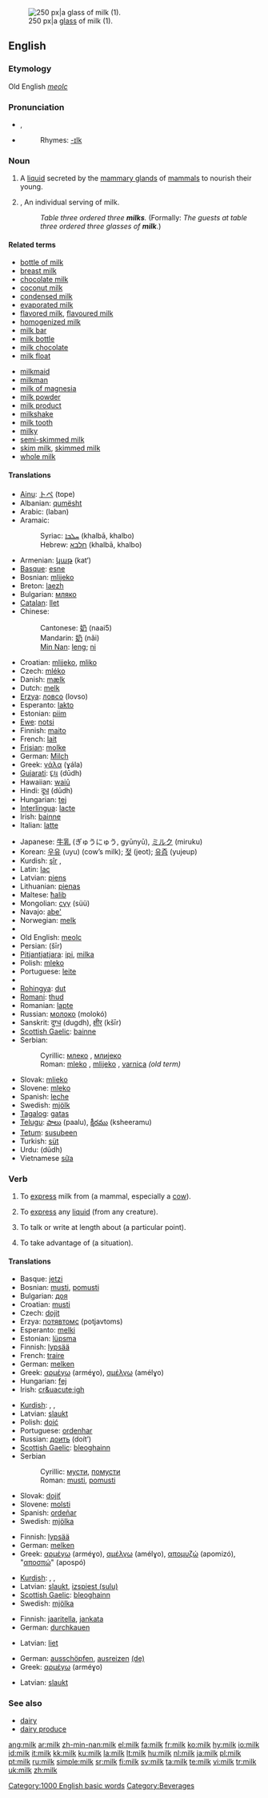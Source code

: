 [[Image:Milk glass.jpg|thumb|right|250 px|a [[glass]] of milk (1).]]
==English==
{{wikipedia}}
===Etymology===
Old English ''[[meolc]]''

===Pronunciation===
*{{IPA|/mɪɫk/}}, {{SAMPA|/mI5k/}}
*{{audio|en-us-milk.ogg|Audio (US)}}
*:Rhymes: [[Rhymes:English:-ɪlk|-ɪlk]]

===Noun===
{{en-noun|s|-}}

# {{uncountable}} A [[liquid]] secreted by the [[mammary gland]]s of [[mammal]]s to nourish their young.
# {{countable}}, {{informal}} An individual serving of milk.
#: ''Table three ordered three '''milks'''.'' (Formally: ''The guests at table three ordered three glasses of '''milk'''.'')

====Related terms====
{{top2}}
*[[bottle of milk]]
*[[breast milk]]
*[[chocolate milk]]
*[[coconut milk]]
*[[condensed milk]]
*[[evaporated milk]]
*[[flavored milk]], [[flavoured milk]]
*[[homogenized milk]]
*[[milk bar]]
*[[milk bottle]]
*[[milk chocolate]]
*[[milk float]]
{{mid2}}
*[[milkmaid]]
*[[milkman]]
*[[milk of magnesia]]
*[[milk powder]]
*[[milk product]]
*[[milkshake]]
*[[milk tooth]]
*[[milky]]
*[[semi-skimmed milk]]
*[[skim milk]], [[skimmed milk]]
*[[whole milk]]
{{bottom}}

====Translations====
{{trans-top|the liquid}}
*[[Ainu]]: [[トペ]] (tope)
*Albanian: [[qumësht]] {{m}}
*Arabic: {{ARchar|[[لبن]]}} (laban) {{m}}
*Aramaic:
*:Syriac: [[ܚܠܒܐ]] (khalbā, khalbo) {{m}}
*:Hebrew: [[חלבא]] (khalbā, khalbo) {{m}}
*Armenian: [[կաթ]] (kat‘)
*[[Basque]]: [[esne]]
*Bosnian: [[mlijeko#Bosnian|mlijeko]] {{n}}
*Breton: [[laezh]] {{m}}
*Bulgarian: [[мляко]] {{n}}
*[[Catalan]]: [[llet]] {{f}}
*Chinese: 
*:Cantonese: [[奶]] (naai5)
*:Mandarin: [[奶]] (nǎi)
*:[[Min Nan]]: [[leng]]; [[ni]]
*Croatian: [[mlijeko]], [[mliko]] {{g|Croatian}}
*Czech: [[mléko]] {{n}}
*Danish: [[mælk]] {{c}}
*Dutch: [[melk]] {{f}}
*[[Erzya]]: [[ловсо]] (lovso)
*Esperanto: [[lakto]]
*Estonian: [[piim#Estonian|piim]]
*[[Ewe]]: [[notsi]]
*Finnish: [[maito]]
*French: [[lait]] {{m}}
*[[Frisian]]: [[molke]] {{g|Frisian}}
*German: [[Milch]] {{f}}
*Greek: [[γάλα]] (ɣála) {{n}}
*[[Gujarati]]: [[દૂધ]] (dūdh)
*Hawaiian: [[waiū]]
*Hindi: [[दूध]] (dūdh) {{g|Hindi}}
*Hungarian: [[tej]]
*[[Interlingua]]: [[lacte]]
*Irish: [[bainne]] {{m}}
*Italian: [[latte]] {{m}}
{{trans-mid}}
*Japanese: [[牛乳]] (ぎゅうにゅう, gyūnyū), [[ミルク]] (miruku)
*Korean: [[우유]] (uyu) (cow’s milk); [[젖]] (jeot); [[유즙]] (yujeup)
*Kurdish: [[şîr]] {{m}}, {{KUchar|[[شیر]]}}
*Latin: [[lac]] {{n}}
*Latvian: [[piens]] {{m}}
*Lithuanian: [[pienas]] {{m}}
*Maltese: [[ħalib]] {{m}}
*Mongolian: [[сүү]] (süü)
*Navajo: [[abe']]
*Norwegian: [[melk]] {{c}}
*{{trreq|Occitan}}
*Old English: [[meolc]] {{g|Old English}}
*Persian: {{FAchar|[[شیر]]}} (šīr)
*[[Pitjantjatjara]]: [[ipi]], [[milka]]
*Polish: [[mleko]] {{n}}
*Portuguese: [[leite]] {{m}}
*{{trreq|Provençal}}
*[[Rohingya]]: [[dut]]
*[[Romani]]: [[thud]]
*Romanian: [[lapte]] {{m}}
*Russian: [[молоко]] (molokó) {{n}}
*Sanskrit: [[दुग्ध]] (dugdh), [[क्षीर]] (kšīr) {{g|Sanskrit}}
*[[Scottish Gaelic]]: [[bainne]] {{m}}
*Serbian:
*:Cyrillic: [[млеко#Serbian|млеко]] {{n}}, [[млијеко#Serbian|млијеко]] {{n}}
*:Roman: [[mleko#Serbian|mleko]] {{n}}, [[mlijeko#Serbian|mlijeko]] {{n}}, [[varnica]] {{f}} ''(old term)''
*Slovak: [[mlieko]] {{n}}
*Slovene: [[mleko]] {{n}}
*Spanish: [[leche]] {{f}}
*Swedish: [[mjölk]] {{c}}
*[[Tagalog]]: [[gatas]]
*[[Telugu]]: [[పాలు]] (paalu), [[క్షీరము]] (ksheeramu)
*[[Tetum]]: [[susubeen]]
*Turkish: [[süt]]
*Urdu: {{URchar|[[دودھ]]}} (dūdh) {{g|Urdu}}
*Vietnamese [[sữa]]
{{trans-bottom}}

{{trans-top|a serving of the liquid}}
{{trans-bottom}}

===Verb===
{{en-verb}}

# {{transitive}} To [[express]] milk from (a mammal, especially a [[cow]]).
# {{transitive}} To [[express]] any [[liquid]] (from any creature).
# {{transitive}} To talk or write at length about (a particular point).
# {{transitive}} To take advantage of (a situation).

====Translations====
{{trans-top|to express milk from mammal}}
*Basque: [[jetzi]]
*Bosnian: [[musti]], [[pomusti]]
*Bulgarian: [[доя]]
*Croatian: [[musti]]
*Czech: [[dojit]]
*Erzya: [[потявтомс]] (potjavtoms)
*Esperanto: [[melki]]
*Estonian: [[lüpsma]]
*Finnish: [[lypsää]]
*French: [[traire]]
*German: [[melken]]
*Greek: [[αρμέγω]] (arméɣo), [[αμέλγω]] (amélɣo)
*Hungarian: [[fej]]
*Irish: [[cr&uacute;igh]]
{{trans-mid}}
*[[Kurdish]]: {{trad|ku|doşîn}}, {{trad|ku|dotin}}, {{KUchar|[[دۆشین]]}}
*Latvian: [[slaukt]]
*Polish: [[doić]]
*Portuguese: [[ordenhar]]
*Russian: [[доить]] (doít’)
*[[Scottish Gaelic]]: [[bleoghainn]]
*Serbian
*:Cyrillic: [[мусти]], [[помусти]]
*:Roman: [[musti]], [[pomusti]]
*Slovak: [[dojiť]]
*Slovene: [[molsti]]
*Spanish: [[ordeñar]]
*Swedish: [[mjölka]]
{{trans-bottom}}

{{trans-top|to express any liquid}}
*Finnish: [[lypsää]]
*German: [[melken]]
*Greek: [[αρμέγω]] (arméɣo), [[αμέλγω]] (amélɣo), [[απομυζώ]] (apomizó), "[[αποσπώ]]" (apospó)
{{trans-mid}}
*[[Kurdish]]: {{trad|ku|doşîn}}, {{trad|ku|dotin}}, {{KUchar|[[دۆشین]]}}
*Latvian: [[slaukt]], [[izspiest|izspiest (sulu)]]
*[[Scottish Gaelic]]: [[bleoghainn]]
*Swedish: [[mjölka]]
{{trans-bottom}}

{{trans-top|to talk or write at length}}
*Finnish: [[jaaritella]], [[jankata]]
*German: [[durchkauen]]
{{trans-mid}}
*Latvian: [[liet]]
{{trans-bottom}}

{{trans-top|to take advantage of situation}}
*German: [[ausschöpfen]], [[ausreizen]] [[:de:ausreizen|(de)]]
*Greek: [[αρμέγω]] (arméɣo)
{{trans-mid}}
*Latvian: [[slaukt]]
{{trans-bottom}}

===See also===
*[[dairy]]
*[[dairy produce]]

[[Category:1000 English basic words]]
[[Category:Beverages]]

[[ang:milk]]
[[ar:milk]]
[[zh-min-nan:milk]]
[[el:milk]]
[[fa:milk]]
[[fr:milk]]
[[ko:milk]]
[[hy:milk]]
[[io:milk]]
[[id:milk]]
[[it:milk]]
[[kk:milk]]
[[ku:milk]]
[[la:milk]]
[[lt:milk]]
[[hu:milk]]
[[nl:milk]]
[[ja:milk]]
[[pl:milk]]
[[pt:milk]]
[[ru:milk]]
[[simple:milk]]
[[sr:milk]]
[[fi:milk]]
[[sv:milk]]
[[ta:milk]]
[[te:milk]]
[[vi:milk]]
[[tr:milk]]
[[uk:milk]]
[[zh:milk]]
